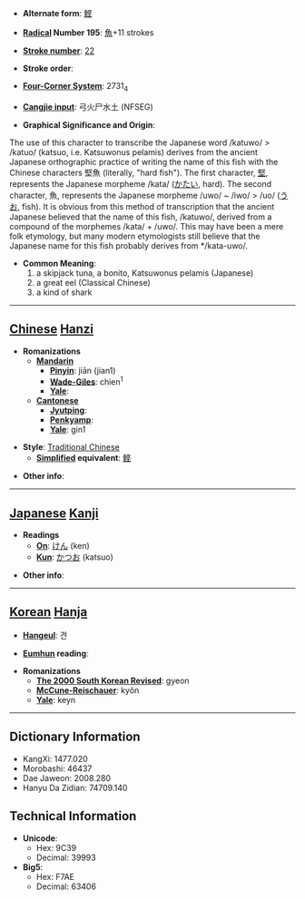 * '''Alternate form''': [[鲣]]

* '''[[Wiktionary:Chinese radical index| Radical]] Number 195''': [[Wiktionary:Chinese radical index 魚|魚]]+11 strokes

* '''[[Wiktionary:Chinese total strokes index|Stroke number]]''': [[Wiktionary:Chinese total strokes index 22|22]]

* '''Stroke order''': 

* '''[[Wiktionary:Chinese four corner index|Four-Corner System]]''': 2731<sub>4</sub>

* '''[[Wiktionary:Chinese Cangjie index|Cangjie input]]''': 弓火尸水土 (NFSEG)

* '''Graphical Significance and Origin''': 
The use of this character to transcribe the Japanese word /katuwo/ > /katuo/ (katsuo, i.e. Katsuwonus pelamis) derives from the ancient Japanese orthographic practice of writing the name of this fish with the Chinese characters 堅魚 (literally, "hard fish"). The first character, [[堅]], represents the Japanese morpheme /kata/ ([[かたい]], hard). The second character, 魚, represents the Japanese morpheme /uwo/ ~ /iwo/ > /uo/ ([[うお]], fish). It is obvious from this method of transcription that the ancient Japanese believed that the name of this fish, /katuwo/, derived from a compound of the morphemes /kata/ + /uwo/. This may have been a mere folk etymology, but many modern etymologists still believe that the Japanese name for this fish probably derives from */kata-uwo/.

* '''Common Meaning''': 
*# a skipjack tuna, a bonito, Katsuwonus pelamis (Japanese)
*# a great eel (Classical Chinese)
*# a kind of shark
 
----

== [[Chinese]] [[Hanzi]] ==

* '''Romanizations'''
** '''[[Mandarin]]'''
*** '''[[Pinyin]]''': jiān (jian1)
*** '''[[Wade-Giles]]''': chien<sup>1</sup>
*** '''[[Yale]]''': 
** '''[[Cantonese]]'''
*** '''[[Jyutping]]''':
*** '''[[Penkyamp]]''': 
*** '''[[Yale]]''': gin1

* '''Style''': [[Traditional Chinese]] 
** '''[[Simplified Chinese|Simplified]] equivalent''': [[鲣]]

* '''Other info''': 

----

== [[Japanese]] [[Kanji]] ==

* '''Readings'''
** '''[[On]]''': [[けん]] (ken)
** '''[[Kun]]''': [[かつお]] (katsuo)

* '''Other info''':  

----

== [[Korean]] [[Hanja]] ==

* '''[[Hangeul]]''': 견

* '''[[Eumhun]] reading''': 

* '''Romanizations'''
** '''[[The 2000 South Korean Revised Romanization|The 2000 South Korean Revised]]''': gyeon
** '''[[McCune-Reischauer]]''': kyŏn
** '''[[Yale]]''': keyn

----

== Dictionary Information ==

* KangXi: 1477.020
* Morobashi: 46437
* Dae Jaweon: 2008.280
* Hanyu Da Zidian: 74709.140

== Technical Information ==

* '''Unicode''':
** Hex: 9C39
** Decimal: 39993
* '''Big5''':
** Hex: F7AE
** Decimal: 63406